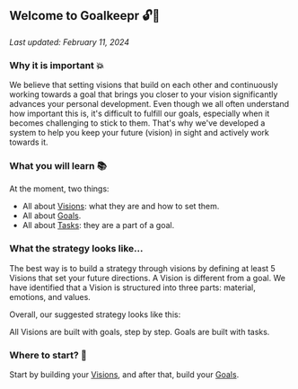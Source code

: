 
## Welcome to Goalkeepr 🔓🔑

_Last updated: February 11, 2024_

### Why it is important 💥

We believe that setting visions that build on each other and continuously working towards a goal that brings you closer to your vision significantly advances your personal development. Even though we all often understand how important this is, it's difficult to fulfill our goals, especially when it becomes challenging to stick to them. That's why we've developed a system to help you keep your future (vision) in sight and actively work towards it.

### What you will learn 📚

At the moment, two things:

- All about [Visions](https://goalkeepr.io/en/docs/visions): what they are and how to set them.
- All about [Goals](https://goalkeepr.io/en/docs/goal).
- All about [Tasks](https://goalkeepr.io/en/docs/tasks): they are a part of a goal.

### What the strategy looks like...

The best way is to build a strategy through visions by defining at least 5 Visions that set your future directions. A Vision is different from a goal. We have identified that a Vision is structured into three parts: material, emotions, and values.

Overall, our suggested strategy looks like this:

All Visions are built with goals, step by step. Goals are built with tasks.

### Where to start? 🚀

Start by building your [Visions](https://goalkeepr.io/en/docs/visions), and after that, build your [Goals](https://goalkeepr.io/en/docs/goal).
